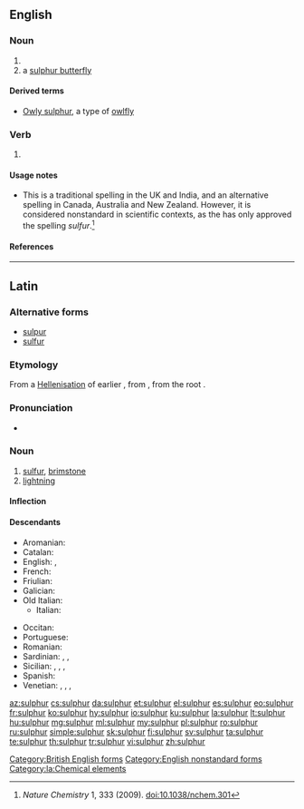 ==English==

===Noun===
{{en-noun|~}}

# {{alternative spelling of|sulfur|lang=en}}
# a [[sulphur butterfly]]

====Derived terms====
* [[Owly sulphur]], a type of [[owlfly]]

===Verb===
{{en-verb}}

# {{alternative spelling of|sulfur|lang=en}}

====Usage notes====
* This is a traditional spelling in the UK and India, and an alternative spelling in Canada, Australia and New Zealand. However, it is considered nonstandard in scientific contexts, as the {{w|IUPAC}} has only approved the spelling ''sulfur''.<ref>''Nature Chemistry'' 1, 333 (2009). [http://www.nature.com/nchem/journal/v1/n5/full/nchem.301.html doi:10.1038/nchem.301]</ref>

====References====
<references />

[[Category:British English forms]]
[[Category:English nonstandard forms]]

----

==Latin==
{{wikipedia|lang=la}}
===Alternative forms===
* [[sulpur]] {{qualifier|archaic}}
* [[sulfur]] {{qualifier|late-Classical}}

===Etymology===
From a [[Hellenisation]] of earlier {{m|la|sulpur}}, from {{etyl|ine-pro|la}} {{m|ine-pro|*swelplos}}, from the root {{m|ine-pro|*swel-||to burn, smoulder}}.

===Pronunciation===
* {{la-IPA|eccl=yes|sulphur}}

===Noun===
{{la-noun|sulphur||sulphuris|n|third}}

# [[#English|sulfur]], [[brimstone]]
# [[lightning]]

====Inflection====
{{la-decl-3rd-N|sulphur|sulphur}}

====Descendants====
{{top2}}
* Aromanian: {{l|rup|scljifur}}
* Catalan: {{l|ca|sofre}}
* English: {{l|en|sulfur}}, {{l|en|sulphur}}
* French: {{l|fr|soufre}}
* Friulian: {{l|fur|solfar}}
* Galician: {{l|gl|xofre}}
* Old Italian: {{l|roa-oit|solfo}}
** Italian: {{l|it|zolfo}}
{{mid2}}
* Occitan: {{l|oc|solpre}}
* Portuguese: {{l|pt|enxofre}}
* Romanian: {{l|ro|sulf}}
* Sardinian: {{l|sc|súlfaru}}, {{l|sc|súlfuru}}, {{l|sc|súrfuru}}
* Sicilian: {{l|scn|suffuru}}, {{l|scn|sùrfuru}}, {{l|scn|surfuru}}, {{l|scn|surfaru}}
* Spanish: {{l|es|azufre}}
* Venetian: {{l|vec|solfer}}, {{l|vec|sólfaro}}, {{l|vec|solfare}}, {{l|vec|solfar}}
{{bottom}}

[[Category:la:Chemical elements]]

[[az:sulphur]]
[[cs:sulphur]]
[[da:sulphur]]
[[et:sulphur]]
[[el:sulphur]]
[[es:sulphur]]
[[eo:sulphur]]
[[fr:sulphur]]
[[ko:sulphur]]
[[hy:sulphur]]
[[io:sulphur]]
[[ku:sulphur]]
[[la:sulphur]]
[[lt:sulphur]]
[[hu:sulphur]]
[[mg:sulphur]]
[[ml:sulphur]]
[[my:sulphur]]
[[pl:sulphur]]
[[ro:sulphur]]
[[ru:sulphur]]
[[simple:sulphur]]
[[sk:sulphur]]
[[fi:sulphur]]
[[sv:sulphur]]
[[ta:sulphur]]
[[te:sulphur]]
[[th:sulphur]]
[[tr:sulphur]]
[[vi:sulphur]]
[[zh:sulphur]]